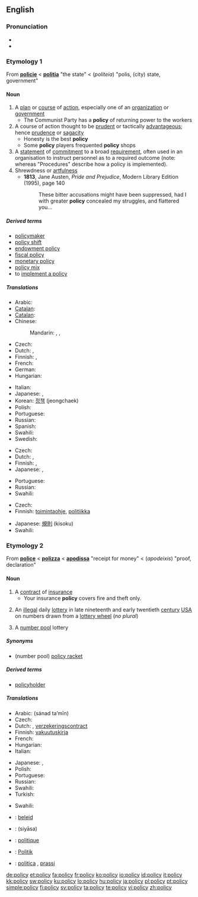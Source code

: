 ==English==

===Pronunciation===
{{wikipedia}}
* {{IPA|ˈpɒləsi}}
* {{audio|en-us-policy.ogg|Audio (US)}}

===Etymology 1===
From {{etyl|fro}} '''[[policie]]''' < {{etyl|la}} '''[[politia]]''' "the state" < {{etyl|grc}} '''{{polytonic|[[πολιτεία]]}}''' (''politeia'') "polis, (city) state, government"

====Noun====
{{en-noun|polic|ies}}

# A [[plan]] or [[course]] of [[action]], especially one of an [[organization]] or [[government]]
#* The Communist Party has a '''policy''' of returning power to the workers
# A course of action thought to be [[prudent]] or tactically [[advantageous]]; hence [[prudence]] or [[sagacity]]
#* Honesty is the best '''policy'''
#* Some '''policy''' players frequented '''policy''' shops
# A [[statement]] of [[commitment]] to a broad [[requirement]], often used in an organisation to instruct personnel as to a required outcome (note: whereas "Procedures" describe how a policy is implemented).
# Shrewdness or [[artfulness]]
#* '''1813''', Jane Austen, ''Pride and Prejudice'', Modern Library Edition (1995), page 140
#*: These bitter accusations might have been suppressed, had I with greater '''policy''' concealed my struggles, and flattered you...

=====Derived terms=====
* [[policymaker]]
* [[policy shift]]
* [[endowment policy]]
* [[fiscal policy]]
* [[monetary policy]]
* [[policy mix]]
* to [[implement a policy]]

=====Translations=====
{{trans-top|plan or course of action}}
* Arabic: {{t+|ar|سياسة|f|tr=siyaasa}}
* [[Catalan]]: {{t+|ca|política|f}}
* [[Catalan]]: {{t+|ca|política|f}}
* Chinese:
*: Mandarin: {{t-|cmn|政策|tr=zhèngcè|sc=Hani}},  {{t-|cmn|方針|sc=Hani}},  {{t-|cmn|方针|tr=fāngzhēn|sc=Hani}}
* Czech: {{t+|cs|politika|f}}
* Dutch: {{t+|nl|beleid|n}}, {{t+|nl|politiek}}
* Finnish: {{t+|fi|politiikka}}, {{t+|fi|linja}}
* French: {{t+|fr|politique|f}}
* German: {{t+|de|Politik|f}}
* Hungarian: {{t+|hu|politika}}
{{trans-mid}}
* Italian: {{t+|it|politica|f}}
* Japanese: {{t+|ja|政策|tr=seisaku}}, {{t|ja|施策|tr=sisaku}}
* Korean: [[정책]] (jeongchaek)
* Polish: {{t+|pl|polityka|f}}
* Portuguese: {{t+|pt|política|f}}
* Russian: {{t+|ru|политика|f|tr=polítika}}
* Spanish: {{t+|es|política|f}}
* Swahili: {{t+|sw|sera|xs=Swahili}}
* Swedish: {{t+|sv|politik|f}}
{{trans-bottom}}

{{trans-top|course of action thought to be prudent or advantageous}}
* Czech: {{t+|cs|politika|f}}
* Dutch: {{t+|nl|tactiek|n}}, {{t+|nl|voorzichtigheid}}
* Finnish: {{t+|fi|linja}}, {{t+|fi|politiikka}}
* Japanese: {{t+|ja|方針|tr=hōshin}}, {{t+|ja|ポリシー|tr=porishī}}
{{trans-mid}}
* Portuguese: {{t+|pt|política|f}}
* Russian: {{t+|ru|политика|f|tr=polítika}}
* Swahili: {{t+|sw|sera|xs=Swahili}}
{{trans-bottom}}

{{trans-top|statement of commitment to a requirement}}
* Czech: {{t-|cs|směrnice|f}}
* Finnish: [[toimintaohje]], [[politiikka]]
{{trans-mid}}
* Japanese: [[規則]] (kisoku)
* Swahili: {{t+|sw|sera|xs=Swahili}}
{{trans-bottom}}

===Etymology 2===
From {{etyl|frm}} '''[[police]]''' < {{etyl|it}} '''[[polizza]]''' < {{ML.}} '''[[apodissa]]''' "receipt for money" < {{etyl|grc}} '''{{polytonic|[[ἀπόδειξις]]}}''' (''apodeixis'') "proof, declaration"

====Noun====
{{en-noun|polic|ies}}

# A [[contract]] of [[insurance]]
#* Your insurance '''policy''' covers fire and theft only.
# {{obsolete}} An [[illegal]] daily [[lottery]] in late nineteenth and early twentieth [[century]] [[USA]] on numbers drawn from a [[lottery wheel]] (''no plural'')
# A [[number pool]] lottery

=====Synonyms=====
* (number pool) [[policy racket]]

=====Derived terms=====
* [[policyholder]]

=====Translations=====
{{trans-top|contract of insurance}}
* Arabic: {{Arab|[[سند تأمين]]}} (sánad ta’mīn) {{m}}
* Czech: {{t-|cs|pojistka|f}}
* Dutch: {{t+|nl|polis}}, [[verzekeringscontract]] {{n}}
* Finnish: [[vakuutuskirja]]
* French: {{t+|fr|police|f}}
* Hungarian: {{t+|hu|kötvény}}
* Italian: {{t-|it|polizza|f}}
{{trans-mid}}
* Japanese: {{t|ja|契約内容|tr=kēyaku naiyō}}, {{t|ja|規約|tr=kiyaku}}
* Polish: {{t+|pl|polisa|f}}
* Portuguese: {{t+|pt|apólice|f}}
* Russian: {{t+|ru|полиc|m|tr=pólis}}
* Swahili: {{t+|sw|sera|xs=Swahili}}
* Turkish: {{t|tr|poliçe}}
{{trans-bottom}}

{{trans-top|illegal daily US lottery}}
* Swahili: {{t+|sw|sera|xs=Swahili}}
{{trans-mid}}
{{trans-bottom}}

{{trans-see|number pool}}

{{checktrans-top}}
* {{ttbc|Afrikaans}}: [[beleid]] {{n}}
* {{ttbc|Arabic}}: {{Arab|[[سياسة]]}} (siyāsa) {{f}}
* {{ttbc|French}}: [[politique]] {{f}}
* {{ttbc|German}}: [[Politik]] {{f}}
* {{ttbc|Italian}}: [[politica]] {{f}}, [[prassi]] {{f}}
{{trans-bottom}}

[[de:policy]]
[[et:policy]]
[[fa:policy]]
[[fr:policy]]
[[ko:policy]]
[[io:policy]]
[[id:policy]]
[[it:policy]]
[[kk:policy]]
[[sw:policy]]
[[ku:policy]]
[[lo:policy]]
[[hu:policy]]
[[ja:policy]]
[[pl:policy]]
[[pt:policy]]
[[simple:policy]]
[[fi:policy]]
[[sv:policy]]
[[ta:policy]]
[[te:policy]]
[[vi:policy]]
[[zh:policy]]